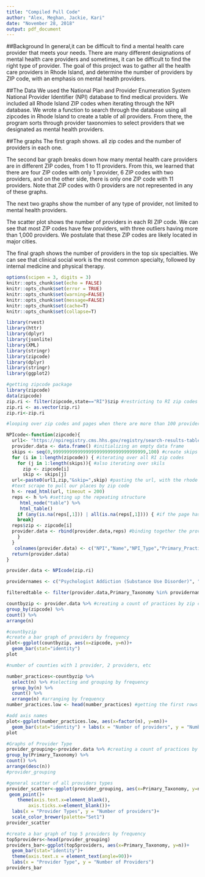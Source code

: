 ```yaml
---
title: "Compiled Pull Code"
author: "Alex, Meghan, Jackie, Kari"
date: "November 28, 2018"
output: pdf_document
---
```


##Background
In general,it can be difficult to find a mental health care provider that meets your needs. There are many different designations of mental health care providers and sometimes, it can be difficult to find the right type of provider. The goal of this project was to gather all the health care providers in Rhode Island, and determine the number of providers by ZIP code, with an emphasis on mental health providers.

##The Data
We used the National Plan and Provider Enumeration System National Provider Identifier (NPI) database to find medical providers. We included all Rhode Island ZIP codes when iterating through the NPI database. We wrote a function to search through the database using all zipcodes in Rhode Island to create a table of all providers. From there, the program sorts through provider taxonomies to select providers that we designated as mental health providers.

##The graphs
The first graph shows. all zip codes and the number of providers in each one.

The second bar graph breaks down how many mental health care providers are in different ZIP codes, from 1 to 11 providers. From this, we learned that there are four ZIP codes with only 1 provider, 6 ZIP codes with two providers, and on the other side, there is only one ZIP code with 11 providers. Note that ZIP codes with 0 providers are not represented in any of these graphs.

The next two graphs show the number of any type of provider, not limited to mental health providers.

The scatter plot shows the number of providers in each RI ZIP code. We can see that most ZIP codes have few providers, with three outliers having more than 1,000 providers. We postulate that these ZIP codes are likely located in major cities.

The final graph shows the number of providers in the top six specialties. We can see that clinical social work is the most common specialty, followed by internal medicine and physical therapy.

```r
options(scipen = 3, digits = 3)
knitr::opts_chunk$set(echo = FALSE)
knitr::opts_chunk$set(error = TRUE)
knitr::opts_chunk$set(warning=FALSE)
knitr::opts_chunk$set(message=FALSE)
knitr::opts_chunk$set(cache=T)
knitr::opts_chunk$set(collapse=T)
```

```r
library(rvest)
library(httr)
library(dplyr)
library(jsonlite)
library(XML)
library(stringr)
library(zipcode)
library(dplyr)
library(stringr)
library(ggplot2)
```

```r
#getting zipcode package
library(zipcode)
data(zipcode)
zip.ri <- filter(zipcode,state=="RI")$zip #restricting to RI zip codes
zip.ri <- as.vector(zip.ri)
zip.ri<-zip.ri
```


```r
#looping over zip codes and pages when there are more than 100 providers per zip code

NPIcode<-function(zipcode){
  url1<- "https://npiregistry.cms.hhs.gov/registry/search-results-table?addressType=ANY&postal_code=" #setting the url to scrape from
  provider.data <- data.frame() #initializing an empty data frame
  skips <- seq(0,9999999999999999999999999999999999,100) #create skips
  for (i in 1:length(zipcode)) { #iterating over all RI zip codes
    for (j in 1:length(skips)){ #also iterating over skils
      zip <- zipcode[i]
      skip <- skips[j]
  url<-paste0(url1,zip,"&skip=",skip) #pasting the url, with the rhode island zip code and including the skips
  #text scrape to pull our places by zip code
  h <- read_html(url, timeout = 200)
  reps <- h %>% #setting up the repeating structure
     html_node("table") %>%
     html_table()
    if (any(is.na(reps[,1])) | all(is.na(reps[,1]))) { #if the page has no physicians, move to next zip code
    break}
  reps$zip <- zipcode[i]
  provider.data <- rbind(provider.data,reps) #binding together the provider data and reps data
    }
  }
   colnames(provider.data) <- c("NPI","Name","NPI_Type","Primary_Practice_Address","Phone","Primary_Taxonomy","zipcode")
  return(provider.data)
}

provider.data <- NPIcode(zip.ri)
```

```r
providernames <- c("Psychologist Addiction (Substance Use Disorder)", "Counselor Mental Health",  "Psychiatry & Neurology Psychiatry", "Social Worker Clinical", "Counselor Mental Health", "Counselor", "Psychologist Clinical", "Psychologist", "Marriage & Family", "Therapist", "Social Worker", "Clinic/Center Adult Mental Health") #creating a vector of types of provider taxonomies

filteredtable <- filter(provider.data,Primary_Taxonomy %in% providernames) #creating a filtered dataset by provider taxonomies
```


```r
countbyzip <- provider.data %>% #creating a count of practices by zip code
group_by(zipcode) %>% 
count() %>%
arrange(n) 

#countbyzip
#create a bar graph of providers by frequency
plot<-ggplot(countbyzip, aes(x=zipcode, y=n))+
  geom_bar(stat="identity")
plot

#number of counties with 1 provider, 2 providers, etc

number_practices<-countbyzip %>%
  select(n) %>% #selecting and grouping by frequency
  group_by(n) %>%
  count() %>%
  arrange(n) #arranging by frequency
number_practices.low <- head(number_practices) #getting the first rows of the number_pratices and desingnating them as low numbers of practices

#add axis names
plot<-ggplot(number_practices.low, aes(x=factor(n), y=nn))+
  geom_bar(stat="identity") + labs(x = "Number of providers", y = "Number of zip codes")
plot
```

```r
#Graphs of Provider Type
provider_grouping<-provider.data %>% #creating a count of practices by providers
group_by(Primary_Taxonomy) %>% 
count() %>%
arrange(desc(n)) 
#provider_grouping

#general scatter of all providers types
provider_scatter<-ggplot(provider_grouping, aes(x=Primary_Taxonomy, y=n))+
 geom_point()+
    theme(axis.text.x=element_blank(),
        axis.ticks.x=element_blank())+
  labs(x = "Provider Types", y = "Number of providers")+
  scale_color_brewer(palette="Set1")
provider_scatter

#create a bar graph of top 5 providers by frequency
top5providers<-head(provider_grouping)
providers_bar<-ggplot(top5providers, aes(x=Primary_Taxonomy, y=n))+
  geom_bar(stat="identity")+
  theme(axis.text.x = element_text(angle=90))+
  labs(x = "Provider Type", y = "Number of Providers")
providers_bar

```
